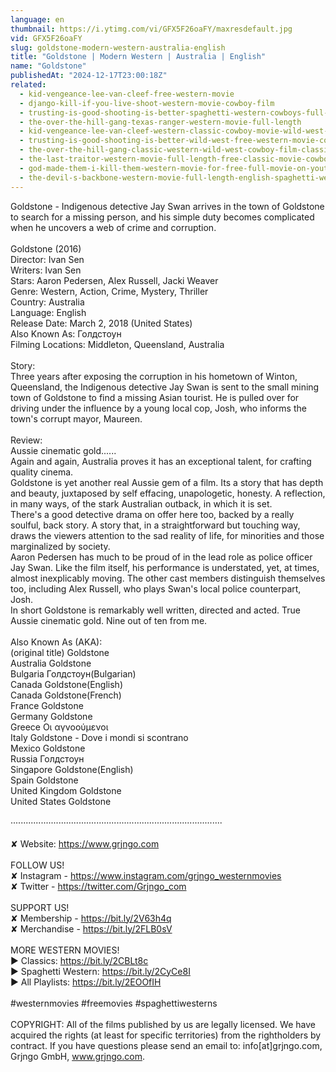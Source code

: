 ```yaml
---
language: en
thumbnail: https://i.ytimg.com/vi/GFX5F26oaFY/maxresdefault.jpg
vid: GFX5F26oaFY
slug: goldstone-modern-western-australia-english
title: "Goldstone | Modern Western | Australia | English"
name: "Goldstone"
publishedAt: "2024-12-17T23:00:18Z"
related:
  - kid-vengeance-lee-van-cleef-free-western-movie
  - django-kill-if-you-live-shoot-western-movie-cowboy-film
  - trusting-is-good-shooting-is-better-spaghetti-western-cowboys-full-western
  - the-over-the-hill-gang-texas-ranger-western-movie-full-length
  - kid-vengeance-lee-van-cleef-western-classic-cowboy-movie-wild-west-american-westerns
  - trusting-is-good-shooting-is-better-wild-west-free-western-movie-cowboys-english
  - the-over-the-hill-gang-classic-western-wild-west-cowboy-film-classic-westerns-english
  - the-last-traitor-western-movie-full-length-free-classic-movie-cowboys-wild-west-films
  - god-made-them-i-kill-them-western-movie-for-free-full-movie-on-youtube-cowboy-film
  - the-devil-s-backbone-western-movie-full-length-english-spaghetti-western-cowboyfilm-watchfree
---
```


Goldstone - Indigenous detective Jay Swan arrives in the town of Goldstone to search for a missing person, and his simple duty becomes complicated when he uncovers a web of crime and corruption.<br />
<br />
Goldstone (2016)<br />
Director: Ivan Sen<br />
Writers: Ivan Sen<br />
Stars: Aaron Pedersen, Alex Russell, Jacki Weaver<br />
Genre: Western, Action, Crime, Mystery, Thriller<br />
Country: Australia<br />
Language: English<br />
Release Date: March 2, 2018 (United States)<br />
Also Known As: Голдстоун<br />
Filming Locations: Middleton, Queensland, Australia<br />
<br />
Story:<br />
Three years after exposing the corruption in his hometown of Winton, Queensland, the Indigenous detective Jay Swan is sent to the small mining town of Goldstone to find a missing Asian tourist. He is pulled over for driving under the influence by a young local cop, Josh, who informs the town's corrupt mayor, Maureen.<br />
<br />
Review:<br />
Aussie cinematic gold......<br />
Again and again, Australia proves it has an exceptional talent, for crafting quality cinema.<br />
Goldstone is yet another real Aussie gem of a film. Its a story that has depth and beauty, juxtaposed by self effacing, unapologetic, honesty. A reflection, in many ways, of the stark Australian outback, in which it is set.<br />
There's a good detective drama on offer here too, backed by a really soulful, back story. A story that, in a straightforward but touching way, draws the viewers attention to the sad reality of life, for minorities and those marginalized by society.<br />
Aaron Pedersen has much to be proud of in the lead role as police officer Jay Swan. Like the film itself, his performance is understated, yet, at times, almost inexplicably moving. The other cast members distinguish themselves too, including Alex Russell, who plays Swan's local police counterpart, Josh.<br />
In short Goldstone is remarkably well written, directed and acted. True Aussie cinematic gold. Nine out of ten from me.<br />
<br />
Also Known As (AKA):<br />
(original title) Goldstone<br />
Australia Goldstone<br />
Bulgaria Голдстоун(Bulgarian)<br />
Canada Goldstone(English)<br />
Canada Goldstone(French)<br />
France Goldstone<br />
Germany Goldstone<br />
Greece Οι αγνοούμενοι<br />
Italy Goldstone - Dove i mondi si scontrano<br />
Mexico Goldstone<br />
Russia Голдстоун<br />
Singapore Goldstone(English)<br />
Spain Goldstone<br />
United Kingdom Goldstone<br />
United States Goldstone<br />
<br />
····················································································<br />
<br />
✘ Website: https://www.grjngo.com<br />
<br />
FOLLOW US!<br />
✘ Instagram - https://www.instagram.com/grjngo_westernmovies<br />
✘ Twitter - https://twitter.com/Grjngo_com<br />
<br />
SUPPORT US!<br />
✘ Membership - https://bit.ly/2V63h4q<br />
✘ Merchandise - https://bit.ly/2FLB0sV<br />
<br />
MORE WESTERN MOVIES! <br />
► Classics: https://bit.ly/2CBLt8c <br />
► Spaghetti Western: https://bit.ly/2CyCe8I <br />
► All Playlists: https://bit.ly/2EOOfIH <br />
<br />
#westernmovies #freemovies #spaghettiwesterns<br />
<br />
COPYRIGHT: All of the films published by us are legally licensed. We have acquired the rights (at least for specific territories) from the rightholders by contract. If you have questions please send an email to: info[at]grjngo.com, Grjngo GmbH, www.grjngo.com.